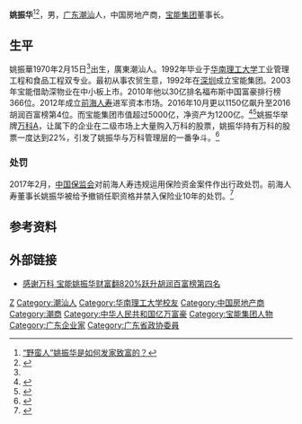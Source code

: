 {{Otheruses|other=名为姚振华的其他人物|姚𬭎}}

'''姚振华'''{{BD|1970年|2月15日|}}<ref>[http://view.inews.qq.com/a/2016120903118900 “野蛮人”姚振华是如何发家致富的？]</ref><ref name="#1">{{Cite web |url=http://finance.caixin.com/2017-02-24/101058994.html |title=“保监会撤销姚振华任职资格 禁入保险业十年 |accessdate=2017-04-13 |archive-date=2017-04-14 |archive-url=https://web.archive.org/web/20170414081558/http://finance.caixin.com/2017-02-24/101058994.html |dead-url=no }}</ref>，男，[[广东|广东]][[潮汕|潮汕]]人，中国房地产商，[[宝能集团|宝能集团]]董事长。

== 生平 ==
姚振華1970年2月15日<ref name="#1"/>出生，廣東潮汕人。1992年毕业于[[华南理工大学|华南理工大学]]工业管理工程和食品工程双专业。最初从事农贸生意，1992年在[[深圳|深圳]]成立宝能集团。2003年宝能借助深物业在中小板上市。2010年他以30亿排名福布斯中国富豪排行榜366位。2012年成立[[前海人寿|前海人寿]]进军资本市场。2016年10月更以1150亿飙升至2016胡润百富榜第4位。而宝能集团市值超过5000亿，净资产为1200亿。<ref >{{cite web |url=http://news.hexun.com/2016-10-13/186407266.html |language= |title=时势造英雄 姚振华跻身内地富豪榜前五 |publisher=和讯名家 |date=2016-10-13 |accessdate= |archive-date=2017-02-24 |archive-url=https://web.archive.org/web/20170224221949/http://news.hexun.com/2016-10-13/186407266.html |dead-url=no }}</ref><ref >{{cite web |url=http://business.sohu.com/20161013/n470181413.shtml |language= |title=百富榜姚振华从200多名升至第4 每周赚20亿元 |publisher=每日经济新闻 |date=2016-10-13 |accessdate= |archive-date=2016-10-17 |archive-url=https://web.archive.org/web/20161017172553/http://business.sohu.com/20161013/n470181413.shtml |dead-url=no }}</ref>姚振华举牌[[万科A|万科A]]，让属下的企业在二级市场上大量购入万科的股票，姚振华持有万科的股票一度达到22%，引发了姚振华与万科管理层的一番争斗。<ref>{{Cite news |url=https://xw.qq.com/cmsid/20180918A12OE000?f=dc |title=是否可以通过大量购买上市公司的股票成为大股东 |accessdate=2020-02-16 |archive-date=2020-02-16 |archive-url=https://web.archive.org/web/20200216024611/https://xw.qq.com/cmsid/20180918A12OE000?f=dc |dead-url=no }}</ref>

=== 处罚 ===
2017年2月，[[中国保监会|中国保监会]]对前海人寿违规运用保险资金案件作出行政处罚。前海人寿董事长姚振华被给予撤销任职资格并禁入保险业10年的处罚。<ref >{{cite web |url=http://money.163.com/17/0224/18/CE2FE2T6002580PL.html |language= |title=前海人寿出大事了：姚振华被禁入保险业10年 |publisher=网易财经 |date=2017-02-24 |accessdate= |archive-url=https://web.archive.org/web/20170225112523/http://money.163.com/17/0224/18/CE2FE2T6002580PL.html |archive-date=2017-02-25 |dead-url=yes }}</ref>

== 参考资料 ==
{{reflist}}

== 外部链接 ==
* [http://stock.eastmoney.com/news/1354,20161013672566339.html 感谢万科 宝能姚振华财富翻820%跃升胡润百富榜第四名]{{dead link|date=2018年5月 |bot=InternetArchiveBot |fix-attempted=yes }}

{{中国富豪榜}}

{{Authority control}}
{{DEFAULTSORT:Y姚}}
[[Category:姚姓|Z]]
[[Category:潮汕人|Category:潮汕人]]
[[Category:华南理工大学校友|Category:华南理工大学校友]]
[[Category:中国房地产商|Category:中国房地产商]]
[[Category:潮商|Category:潮商]]
[[Category:中华人民共和国亿万富豪|Category:中华人民共和国亿万富豪]]
[[Category:宝能集团人物|Category:宝能集团人物]]
[[Category:广东企业家|Category:广东企业家]]
[[Category:广东省政协委員|Category:广东省政协委員]]